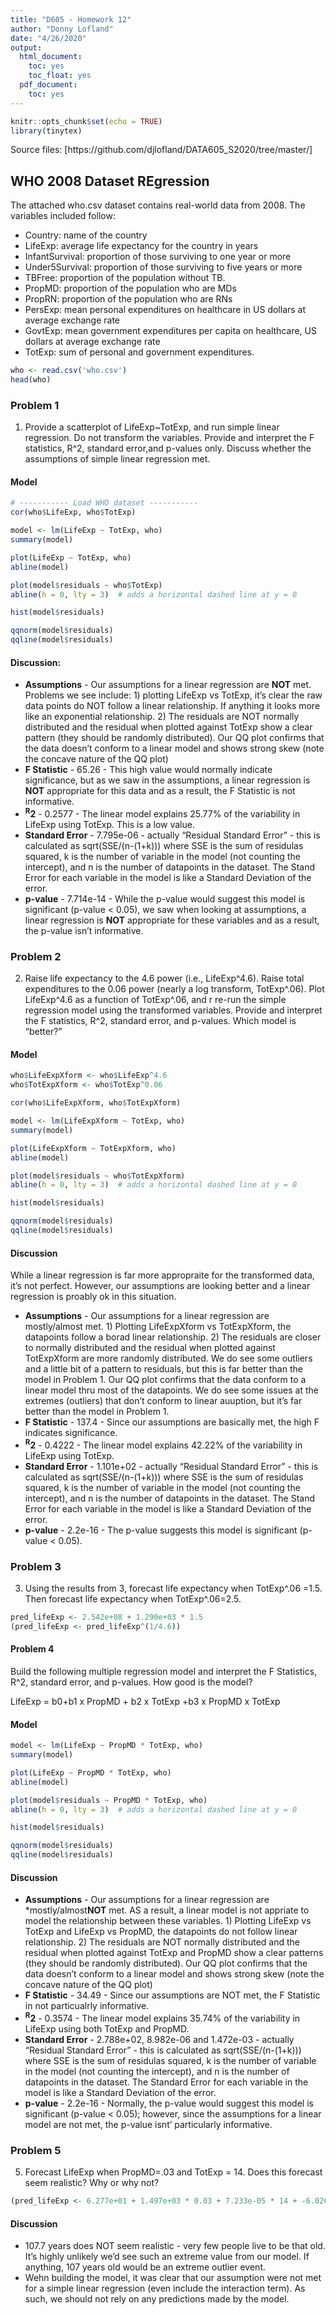 ```yaml
---
title: "D605 - Homework 12"
author: "Donny Lofland"
date: "4/26/2020"
output:
  html_document:
    toc: yes
    toc_float: yes
  pdf_document:
    toc: yes
---
```


```r
knitr::opts_chunk$set(echo = TRUE)
library(tinytex)
```

Source files: [https://github.com/djlofland/DATA605_S2020/tree/master/]

## WHO 2008 Dataset REgression

The attached who.csv dataset contains real-world data from 2008. The variables included follow:

- Country: name of the country
- LifeExp: average life expectancy for the country in years
- InfantSurvival: proportion of those surviving to one year or more
- Under5Survival: proportion of those surviving to five years or more
- TBFree: proportion of the population without TB.
- PropMD: proportion of the population who are MDs
- PropRN: proportion of the population who are RNs
- PersExp: mean personal expenditures on healthcare in US dollars at average exchange rate
- GovtExp: mean government expenditures per capita on healthcare, US dollars at average exchange rate
- TotExp: sum of personal and government expenditures.

```r
who <- read.csv('who.csv')
head(who)
```

### Problem 1

1. Provide a scatterplot of LifeExp~TotExp, and run simple linear regression. Do not transform the
variables. Provide and interpret the F statistics, R^2, standard error,and p-values only. Discuss
whether the assumptions of simple linear regression met.

#### Model

```r
# ----------- Load WHO dataset -----------
cor(who$LifeExp, who$TotExp)

model <- lm(LifeExp ~ TotExp, who)
summary(model)

plot(LifeExp ~ TotExp, who)
abline(model)

plot(model$residuals ~ who$TotExp)
abline(h = 0, lty = 3)  # adds a horizontal dashed line at y = 0

hist(model$residuals)

qqnorm(model$residuals)
qqline(model$residuals)
```

#### Discussion:

- **Assumptions** - Our assumptions for a linear regression are **NOT** met.  Problems we see include: 1) plotting LifeExp vs TotExp, it's clear the raw data points do NOT follow a linear relationship.  If anything it looks more like an exponential relationship.  2) The residuals are NOT normally distributed and the residual when plotted against TotExp show a clear pattern (they should be randomly distributed).  Our QQ plot confirms that the data doesn't conform to a linear model and shows strong skew (note the concave nature of the QQ plot)
- **F Statistic** - 65.26 - This high value would normally indicate significance, but as we saw in the assumptions, a linear regression is **NOT** appropriate for this data and as a result, the F Statistic is not informative.
- **^R^2** - 0.2577 - The linear model explains 25.77% of the variability in LifeExp using TotExp.  This is a low value.
- **Standard Error** - 7.795e-06 - actually "Residual Standard Error"  - this is calculated as sqrt(SSE/(n-(1+k))) where SSE is the sum of residulas squared, k is the number of variable in the model (not counting the intercept), and n is the number of datapoints in the dataset.  The Stand Error for each variable in the model is like a Standard Deviation of the error.
- **p-value** - 7.714e-14 - While the p-value would suggest this model is significant (p-value < 0.05), we saw when looking at assumptions, a linear regression is **NOT** appropriate for these variables and as a result, the p-value isn't informative.

### Problem 2

2. Raise life expectancy to the 4.6 power (i.e., LifeExp^4.6). Raise total expenditures to the 0.06
power (nearly a log transform, TotExp^.06). Plot LifeExp^4.6 as a function of TotExp^.06, and r
re-run the simple regression model using the transformed variables. Provide and interpret the F
statistics, R^2, standard error, and p-values. Which model is "better?"

#### Model

```r
who$LifeExpXform <- who$LifeExp^4.6
who$TotExpXform <- who$TotExp^0.06

cor(who$LifeExpXform, who$TotExpXform)

model <- lm(LifeExpXform ~ TotExp, who)
summary(model)

plot(LifeExpXform ~ TotExpXform, who)
abline(model)

plot(model$residuals ~ who$TotExpXform)
abline(h = 0, lty = 3)  # adds a horizontal dashed line at y = 0

hist(model$residuals)

qqnorm(model$residuals)
qqline(model$residuals)
```

#### Discussion

While a linear regression is far more appropraite for the transformed data, it's not perfect.  However, our assumptions are looking better and a linear regression is proably ok in this situation.  

- **Assumptions** - Our assumptions for a linear regression are mostly/almost met.  1) Plotting LifeExpXform vs TotExpXform, the datapoints follow a borad linear relationship.  2) The residuals are closer to normally distributed and the residual when plotted against TotExpXform are more randomly distributed.  We do see some outliers and a little bit of a pattern to residuals, but this is far better than the model in Problem 1.  Our QQ plot confirms that the data conform to a linear model thru most of the datapoints.  We do see some issues at the extremes (outliers) that don't conform to linear auuption, but it's far better than the model in Problem 1.  
- **F Statistic** - 137.4 - Since our assumptions are basically met, the high F indicates significance.
- **^R^2** - 0.4222 - The linear model explains 42.22% of the variability in LifeExp using TotExp.
- **Standard Error** - 1.101e+02 - actually "Residual Standard Error"  - this is calculated as sqrt(SSE/(n-(1+k))) where SSE is the sum of residulas squared, k is the number of variable in the model (not counting the intercept), and n is the number of datapoints in the dataset.  The Stand Error for each variable in the model is like a Standard Deviation of the error.
- **p-value** - 2.2e-16 - The p-value suggests this model is significant (p-value < 0.05).

### Problem 3

3. Using the results from 3, forecast life expectancy when TotExp^.06 =1.5. Then forecast life
expectancy when TotExp^.06=2.5. 

```r
pred_lifeExp <- 2.542e+08 + 1.290e+03 * 1.5
(pred_lifeExp <- pred_lifeExp^(1/4.6))
```

#### Problem 4

Build the following multiple regression model and interpret the F Statistics, R^2, standard error,
and p-values. How good is the model?

LifeExp = b0+b1 x PropMD + b2 x TotExp +b3 x PropMD x TotExp

#### Model

```r
model <- lm(LifeExp ~ PropMD * TotExp, who)
summary(model)

plot(LifeExp ~ PropMD * TotExp, who)
abline(model)

plot(model$residuals ~ PropMD * TotExp, who)
abline(h = 0, lty = 3)  # adds a horizontal dashed line at y = 0

hist(model$residuals)

qqnorm(model$residuals)
qqline(model$residuals)
```

#### Discussion

- **Assumptions** - Our assumptions for a linear regression are *mostly/almost**NOT** met.  AS a result, a linear model is not appriate to model the relationship between these variables.  1) Plotting LifeExp vs TotExp and LifeExp vs PropMD, the datapoints do not follow linear relationship.  2) The residuals are NOT normally distributed and the residual when plotted against TotExp and PropMD show a clear patterns (they should be randomly distributed).  Our QQ plot confirms that the data doesn't conform to a linear model and shows strong skew (note the concave nature of the QQ plot) 
- **F Statistic** - 34.49 - Since our assumptions are NOT met, the F Statistic in not particualrly informative.
- **^R^2** - 0.3574 - The linear model explains 35.74% of the variability in LifeExp using both TotExp and PropMD.
- **Standard Error** - 2.788e+02, 8.982e-06 and 1.472e-03 - actually "Residual Standard Error"  - this is calculated as sqrt(SSE/(n-(1+k))) where SSE is the sum of residulas squared, k is the number of variable in the model (not counting the intercept), and n is the number of datapoints in the dataset.  The Standard Error for each variable in the model is like a Standard Deviation of the error.
- **p-value** - 2.2e-16 - Normally, the p-value would suggest this model is significant (p-value < 0.05); however, since the assumptions for a linear model are not met, the p-value isnt' particularly informative.

### Problem 5

5. Forecast LifeExp when PropMD=.03 and TotExp = 14. Does this forecast seem realistic? Why or why not?

```r
(pred_lifeExp <- 6.277e+01 + 1.497e+03 * 0.03 + 7.233e-05 * 14 + -6.026e-03 * 0.03 * 14)
```

#### Discussion

- 107.7 years does NOT seem realistic - very few people live to be that old.  It's highly unlikely we'd see such an extreme value from our model.  If anything, 107 years old would be an extreme outlier event.
- Wehn building the model, it was clear that our assumption were not met for a simple linear regression (even include the interaction term).  As such, we should not rely on any predictions made by the model.
